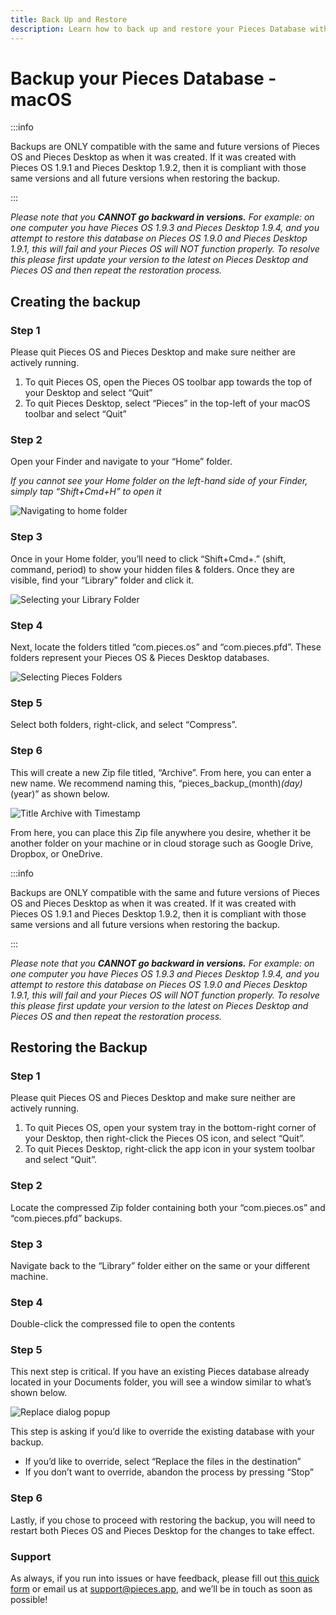 ```yaml
---
title: Back Up and Restore
description: Learn how to back up and restore your Pieces Database without losing your code snippets.
---
```


<link rel="canonical" href="https://docs.pieces.app/features/back-up-and-restore" />

# Backup your Pieces Database - macOS

:::info

Backups are ONLY compatible with the same and future versions of Pieces OS and Pieces Desktop as when it was created. If it was created with Pieces OS 1.9.1 and Pieces Desktop 1.9.2, then it is compliant with those same versions and all future versions when restoring the backup.

:::

_Please note that you **CANNOT go backward in versions.** For example: on one computer you have Pieces OS 1.9.3 and Pieces Desktop 1.9.4, and you attempt to restore this database on Pieces OS 1.9.0 and Pieces Desktop 1.9.1, this will fail and your Pieces OS will NOT function properly. To resolve this please first update your version to the latest on Pieces Desktop and Pieces OS and then repeat the restoration process._

## Creating the backup

### Step 1

Please quit Pieces OS and Pieces Desktop and make sure neither are actively running.

1. To quit Pieces OS, open the Pieces OS toolbar app towards the top of your Desktop and select “Quit”
2. To quit Pieces Desktop, select “Pieces” in the top-left of your macOS toolbar and select “Quit”

### Step 2

Open your Finder and navigate to your “Home” folder.

_If you cannot see your Home folder on the left-hand side of your Finder, simply tap “Shift+Cmd+H” to open it_

![Navigating to home folder](/assets/backup_database/navigate_to_home.png)

### Step 3

Once in your Home folder, you’ll need to click “Shift+Cmd+.” (shift, command, period) to show your hidden files & folders. Once they are visible, find your “Library” folder and click it.

![Selecting your Library Folder](/assets/backup_database/selecting_library_folder.png)

### Step 4

Next, locate the folders titled “com.pieces.os” and “com.pieces.pfd”. These folders represent your Pieces OS & Pieces Desktop databases.

![Selecting Pieces Folders](/assets/backup_database/selecting_pieces_folders.png)

### Step 5

Select both folders, right-click, and select “Compress”.

### Step 6

This will create a new Zip file titled, “Archive”. From here, you can enter a new name. We recommend naming this, “pieces_backup_(month)_(day)_(year)” as shown below.

![Title Archive with Timestamp](/assets/backup_database/title_archive.png)

From here, you can place this Zip file anywhere you desire, whether it be another folder on your machine or in cloud storage such as Google Drive, Dropbox, or OneDrive.

:::info

Backups are ONLY compatible with the same and future versions of Pieces OS and Pieces Desktop as when it was created. If it was created with Pieces OS 1.9.1 and Pieces Desktop 1.9.2, then it is compliant with those same versions and all future versions when restoring the backup.

:::

_Please note that you **CANNOT go backward in versions.** For example: on one computer you have Pieces OS 1.9.3 and Pieces Desktop 1.9.4, and you attempt to restore this database on Pieces OS 1.9.0 and Pieces Desktop 1.9.1, this will fail and your Pieces OS will NOT function properly. To resolve this please first update your version to the latest on Pieces Desktop and Pieces OS and then repeat the restoration process._

## Restoring the Backup

### Step 1

Please quit Pieces OS and Pieces Desktop and make sure neither are actively running.

1. To quit Pieces OS, open your system tray in the bottom-right corner of your Desktop, then right-click the Pieces OS icon, and select “Quit”.
2. To quit Pieces Desktop, right-click the app icon in your system toolbar and select “Quit”.

### Step 2

Locate the compressed Zip folder containing both your “com.pieces.os” and “com.pieces.pfd” backups.

### Step 3

Navigate back to the “Library” folder either on the same or your different machine.

### Step 4

Double-click the compressed file to open the contents

### Step 5

This next step is critical. If you have an existing Pieces database already located in your Documents folder, you will see a window similar to what’s shown below.

![Replace dialog popup](/assets/backup_database/replace_message.png)

This step is asking if you’d like to override the existing database with your backup.

- If you’d like to override, select “Replace the files in the destination”
- If you don’t want to override, abandon the process by pressing “Stop”

### Step 6

Lastly, if you chose to proceed with restoring the backup, you will need to restart both Pieces OS and Pieces Desktop for the changes to take effect.

### Support

As always, if you run into issues or have feedback, please fill out [this quick form](https://getpieces.typeform.com/to/mCjBSIjF) or email us at [support@pieces.app](mailto:support@pieces.app), and we’ll be in touch as soon as possible!
